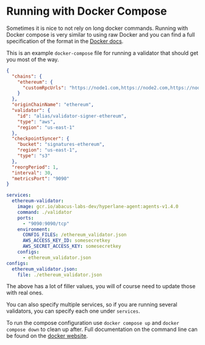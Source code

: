# Running with Docker Compose

Sometimes it is nice to not rely on long docker commands. Running with Docker compose is very similar to using raw Docker and you can find a full specification of the format in the [Docker docs](https://docs.Docker.com/compose/compose-file/).

This is an example `docker-compose` file for running a validator that should get you most of the way.

```json
{
  "chains": {
    "ethereum": {
      "customRpcUrls": "https://node1.com,https://node2.com,https://node3.com"
    }
  },
  "originChainName": "ethereum",
  "validator": {
    "id": "alias/validator-signer-ethereum",
    "type": "aws",
    "region": "us-east-1"
  },
  "checkpointSyncer": {
    "bucket": "signatures-ethereum",
    "region": "us-east-1",
    "type": "s3"
  },
  "reorgPeriod": 1,
  "interval": 30,
  "metricsPort": "9090"
}
```

```yaml
services:
  ethereum-validator:
    image: gcr.io/abacus-labs-dev/hyperlane-agent:agents-v1.4.0
    command: ./validator
    ports:
      - "9090:9090/tcp"
    environment:
      CONFIG_FILES: /ethereum_validator.json
      AWS_ACCESS_KEY_ID: somesecretkey
      AWS_SECRET_ACCESS_KEY: somesecretkey
    configs:
      - ethereum_validator.json
configs:
  ethereum_validator.json:
    file: ./ethereum_validator.json
```

The above has a lot of filler values, you will of course need to update those with real ones.

You can also specify multiple services, so if you are running several validators, you can specify each one under `services`.

To run the compose configuration use `docker compose up` and `docker compose down` to clean up after. Full documentation on the command line can be found on the [docker website](https://docs.docker.com/engine/reference/commandline/compose/).
